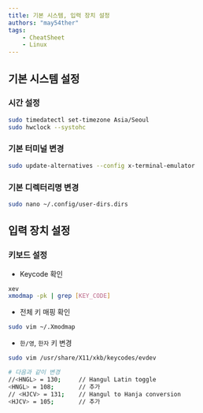 ```yaml
---
title: 기본 시스템, 입력 장치 설정
authors: "may54ther"
tags:
    - CheatSheet
    - Linux
---
```


## 기본 시스템 설정

### 시간 설정

```sh
sudo timedatectl set-timezone Asia/Seoul
sudo hwclock --systohc
```

### 기본 터미널 변경

```sh
sudo update-alternatives --config x-terminal-emulator
```

### 기본 디렉터리명 변경

```sh
sudo nano ~/.config/user-dirs.dirs
```

## 입력 장치 설정

### 키보드 설정

-   Keycode 확인

```sh
xev
xmodmap -pk | grep [KEY_CODE]
```

-   전체 키 매핑 확인

```sh
sudo vim ~/.Xmodmap
```

-   `한/영`, `한자` 키 변경

```sh
sudo vim /usr/share/X11/xkb/keycodes/evdev

# 다음과 같이 변경
//<HNGL> = 130; 	// Hangul Latin toggle
<HNGL> = 108; 		// 추가
// <HJCV> = 131;    // Hangul to Hanja conversion
<HJCV> = 105;  		// 추가
```
